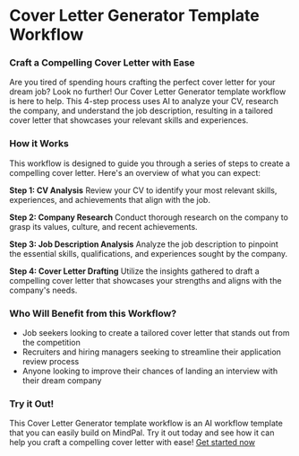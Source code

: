 


**Cover Letter Generator Template Workflow**
==============================================

### Craft a Compelling Cover Letter with Ease

Are you tired of spending hours crafting the perfect cover letter for your dream job? Look no further! Our Cover Letter Generator template workflow is here to help. This 4-step process uses AI to analyze your CV, research the company, and understand the job description, resulting in a tailored cover letter that showcases your relevant skills and experiences.

### How it Works

This workflow is designed to guide you through a series of steps to create a compelling cover letter. Here's an overview of what you can expect:

**Step 1: CV Analysis**
Review your CV to identify your most relevant skills, experiences, and achievements that align with the job.

**Step 2: Company Research**
Conduct thorough research on the company to grasp its values, culture, and recent achievements.

**Step 3: Job Description Analysis**
Analyze the job description to pinpoint the essential skills, qualifications, and experiences sought by the company.

**Step 4: Cover Letter Drafting**
Utilize the insights gathered to draft a compelling cover letter that showcases your strengths and aligns with the company's needs.

### Who Will Benefit from this Workflow?

* Job seekers looking to create a tailored cover letter that stands out from the competition
* Recruiters and hiring managers seeking to streamline their application review process
* Anyone looking to improve their chances of landing an interview with their dream company

### Try it Out!

This Cover Letter Generator template workflow is an AI workflow template that you can easily build on MindPal. Try it out today and see how it can help you craft a compelling cover letter with ease! [Get started now](https://mindpal.space/workflow/cover-letter-generator-0563fb46)


<PageFooter />
